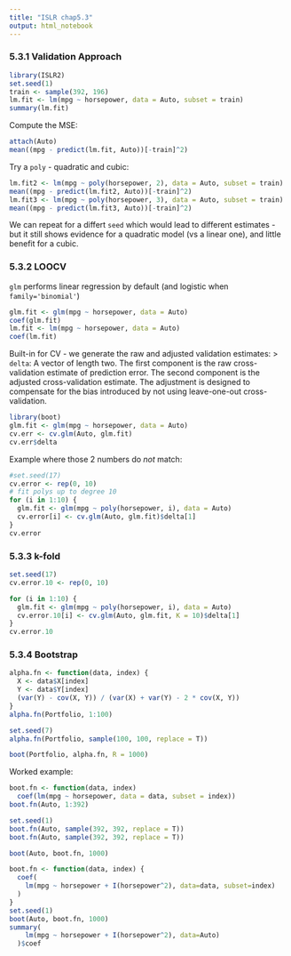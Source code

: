 ```yaml
---
title: "ISLR chap5.3"
output: html_notebook
---
```


### 5.3.1 Validation Approach

```r
library(ISLR2)
set.seed(1)
train <- sample(392, 196)
lm.fit <- lm(mpg ~ horsepower, data = Auto, subset = train)
summary(lm.fit)
```
Compute the MSE:
```r
attach(Auto)
mean((mpg - predict(lm.fit, Auto))[-train]^2)
```
Try a `poly` - quadratic and cubic:
```r
lm.fit2 <- lm(mpg ~ poly(horsepower, 2), data = Auto, subset = train)
mean((mpg - predict(lm.fit2, Auto))[-train]^2)
lm.fit3 <- lm(mpg ~ poly(horsepower, 3), data = Auto, subset = train)
mean((mpg - predict(lm.fit3, Auto))[-train]^2)
```

We can repeat for a differt `seed` which would lead to different estimates - but it still shows evidence for a quadratic model (vs a linear one), and little benefit for a cubic.

### 5.3.2 LOOCV

`glm` performs linear regression by default (and logistic when `family='binomial'`) 
```r
glm.fit <- glm(mpg ~ horsepower, data = Auto)
coef(glm.fit)
lm.fit <- lm(mpg ~ horsepower, data = Auto)
coef(lm.fit)
```
Built-in for CV - we generate the raw and adjusted validation estimates:
> `delta`: A vector of length two. The first component is the raw cross-validation estimate of prediction error. The second component is the adjusted cross-validation estimate. The adjustment is designed to compensate for the bias introduced by not using leave-one-out cross-validation.

```r
library(boot)
glm.fit <- glm(mpg ~ horsepower, data = Auto)
cv.err <- cv.glm(Auto, glm.fit)
cv.err$delta
```

Example where those 2 numbers do *not* match:
```r
#set.seed(17)
cv.error <- rep(0, 10)
# fit polys up to degree 10
for (i in 1:10) {
  glm.fit <- glm(mpg ~ poly(horsepower, i), data = Auto)
  cv.error[i] <- cv.glm(Auto, glm.fit)$delta[1]
}
cv.error
```

### 5.3.3 k-fold

```r
set.seed(17)
cv.error.10 <- rep(0, 10)

for (i in 1:10) {
  glm.fit <- glm(mpg ~ poly(horsepower, i), data = Auto)
  cv.error.10[i] <- cv.glm(Auto, glm.fit, K = 10)$delta[1]
}
cv.error.10
```

### 5.3.4 Bootstrap

```r
alpha.fn <- function(data, index) {
  X <- data$X[index]
  Y <- data$Y[index]
  (var(Y) - cov(X, Y)) / (var(X) + var(Y) - 2 * cov(X, Y))
}
alpha.fn(Portfolio, 1:100)
```

```r
set.seed(7)
alpha.fn(Portfolio, sample(100, 100, replace = T))
```

```r
boot(Portfolio, alpha.fn, R = 1000)
```

Worked example:
```r
boot.fn <- function(data, index)
  coef(lm(mpg ~ horsepower, data = data, subset = index))
boot.fn(Auto, 1:392)
```

```r
set.seed(1)
boot.fn(Auto, sample(392, 392, replace = T))
boot.fn(Auto, sample(392, 392, replace = T))
```

```r
boot(Auto, boot.fn, 1000)
```

```r
boot.fn <- function(data, index) {
  coef(
    lm(mpg ~ horsepower + I(horsepower^2), data=data, subset=index)
  )
}
set.seed(1)
boot(Auto, boot.fn, 1000)
summary(
    lm(mpg ~ horsepower + I(horsepower^2), data=Auto)
  )$coef
```